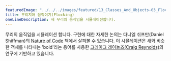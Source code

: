 ---
featuredImage: "../../../images/featured/13_Classes_And_Objects-03_Flocking-thumbnail.png"
title: 무리지어 움직이기(Flocking)
oneLineDescription: 새 무리의 움직임을 시뮬레이션합니다.
---

무리의 움직임을 시뮬레이션 합니다.
구현에 대한 자세한 논의는 다니엘 쉬프만(Daniel Shiffman)의 
<a href="https://natureofcode.com/book/chapter-6-autonomous-agents/">Nature of Code</a> 책에서 살펴볼 수 있습니다.
이 시뮬레이션은 새와 비슷한 객체를 나타내는 'boid'라는 용어를 사용한 
<a href="http://www.red3d.com/cwr/">크레이그 레이놀즈(Craig Reynolds)</a>의 연구에 기반하고 있습니다.